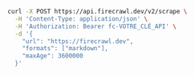 ```bash cURL
curl -X POST https://api.firecrawl.dev/v2/scrape \
  -H 'Content-Type: application/json' \
  -H 'Authorization: Bearer fc-VOTRE_CLÉ_API' \
  -d '{
    "url": "https://firecrawl.dev",
    "formats": ["markdown"],
    "maxAge": 3600000
  }'
```
